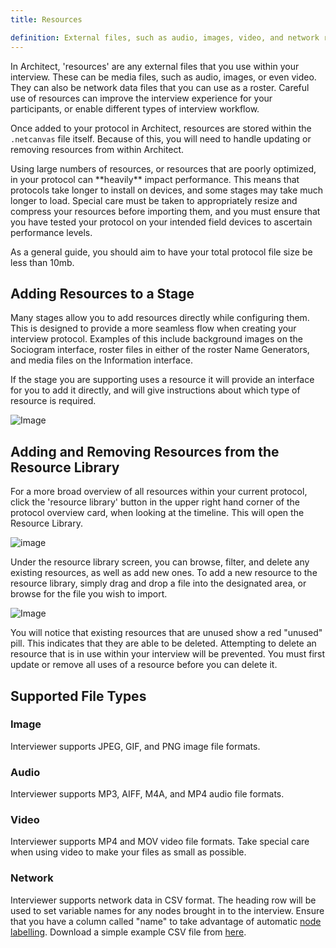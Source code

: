 ```yaml
---
title: Resources

definition: External files, such as audio, images, video, and network roster data, that can be used within your interview protocol.
---
```


In Architect, 'resources' are any external files that you use within your interview. These can be media files, such as audio, images, or even video. They can also be network data files that you can use as a roster. Careful use of resources can improve the interview experience for your participants, or enable different types of interview workflow.

Once added to your protocol in Architect, resources are stored within the `.netcanvas` file itself. Because of this, you will need to handle updating or removing resources from within Architect.

<TipBox danger>
  Using large numbers of resources, or resources that are poorly optimized, in your protocol can **heavily** impact performance. This means that protocols take longer to install on devices, and some stages may take much longer to load. Special care must be taken to appropriately resize and compress your resources before importing them, and you must ensure that you have tested your protocol on your intended field devices to ascertain performance levels.

As a general guide, you should aim to have your total protocol file size be less than 10mb.

</TipBox>

## Adding Resources to a Stage

Many stages allow you to add resources directly while configuring them. This is designed to provide a more seamless flow when creating your interview protocol. Examples of this include background images on the Sociogram interface, roster files in either of the roster Name Generators, and media files on the Information interface.

If the stage you are supporting uses a resource it will provide an interface for you to add it directly, and will give instructions about which type of resource is required.

![Image](/assets/img/key-concepts/assets/bg-asset.png)

## Adding and Removing Resources from the Resource Library

For a more broad overview of all resources within your current protocol, click the 'resource library' button in the upper right hand corner of the protocol overview card, when looking at the timeline. This will open the Resource Library.

![image](/assets/img/key-concepts/assets/manage-assets-button.png)

Under the resource library screen, you can browse, filter, and delete any existing resources, as well as add new ones. To add a new resource to the resource library, simply drag and drop a file into the designated area, or browse for the file you wish to import.

![Image](/assets/img/key-concepts/assets/asset-library.png)

You will notice that existing resources that are unused show a red "unused" pill. This indicates that they are able to be deleted. Attempting to delete an resource that is in use within your interview will be prevented. You must first update or remove all uses of a resource before you can delete it.

## Supported File Types

### Image

Interviewer supports JPEG, GIF, and PNG image file formats.

### Audio

Interviewer supports MP3, AIFF, M4A, and MP4 audio file formats.

### Video

Interviewer supports MP4 and MOV video file formats. Take special care when using video to make your files as small as possible.

### Network

Interviewer supports network data in CSV format. The heading row will be used to set variable names for any nodes brought in to the interview. Ensure that you have a column called "name" to take advantage of automatic [node labelling](/en/desktop/reference/node-labelling). Download a simple example CSV file from [here](/assets/previousInterview.csv).
